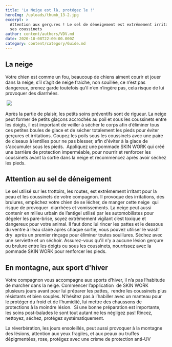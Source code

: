 ```yaml
---
title: 'La Neige est là, protégez le !'
heroImg: /uploads/thumb_13-2.jpg
excerpt: >
  Attention aux gerçures ! Le sel de déneigement est extrêmement irritant pour
  ses coussinets
author: content/authors/VDV.md
date: 2020-10-08T22:00:00.000Z
category: content/category/Guide.md
---
```


## La neige

Votre chien est comme un fou, beaucoup de chiens aiment courir et jouer dans la neige, s’il s’agit de neige fraiche, non souillée, ce n’est pas dangereux, prenez garde toutefois qu’il n’en n’ingère pas, cela risque de lui provoquer des diarrhées.

 ![](/uploads/snow-1136225_1280.jpg)

Après la partie de plaisir, les petits soins préventifs sont de rigueur. La neige peut former de petits glaçons accrochés au poil et sous les coussinets entre les doigts, il est important de veiller à sécher le corps afin d’éliminer tous ces petites boules de glace et de sécher totalement les pieds pour éviter gerçures et irritations. Coupez les poils sous les coussinets avec une paire de ciseaux à lentilles pour ne pas blesser, afin d'éviter à la glace de s'accumuler sous les pieds.  Appliquez une pommade SKIN WORK qui créé une barrière de protection imperméable, pour nourrir et renforcer les coussinets avant la sortie dans la neige et recommencez après avoir séchez les pieds.

## Attention au sel de déneigement

Le sel utilisé sur les trottoirs, les routes, est extrêmement irritant pour la peau et les coussinets de votre compagnon. Il provoque des irritations, des brulures, empêchez votre chien de se lécher, de manger cette neige  qui risque de provoquer  diarrhées et vomissements. La neige peut aussi contenir en milieu urbain de l’antigel utilisé par les automobilistes pour dégeler les pare-brise, soyez extrêmement vigilant c’est toxique et dangereux pour votre animal. Il faut donc lui rincer les pattes et le dessous du ventre à l’eau claire après chaque sortie, vous pouvez utiliser le wash’ dry  après un premier rinçage pour éliminer toutes souillures. Séchez avec une serviette et un séchoir. Assurez-vous qu'il n'y a aucune lésion gerçure ou brulure entre les doigts ou sous les coussinets, nourrissez avec la pommade SKIN WORK pour renforcer les pieds. 

## En montagne, aux sport d'hiver

Votre compagnon vous accompagne aux sports d’hiver, il n’a pas l’habitude de marcher dans la neige. Commencer l’application  de SKIN WORK plusieurs jours avant pour lui préparer les pattes,  rendre les coussinets plus résistants et bien souples. N’hésitez pas à l’habiller avec un manteau pour le protéger du froid et de l’humidité, lui mettre des chaussons de protections à la moindre lésion.  Si une bonne préparation est importante, les soins post-balades le sont tout autant ne les négligez pas! Rincez, nettoyez, séchez, protégez systématiquement.

La réverbération, les jours ensoleillés, peut aussi provoquer à la montagne des lésions, attention aux yeux fragiles, et aux peaux ou truffes dépigmentées, rose, protégez avec une crème de protection anti-UV   
